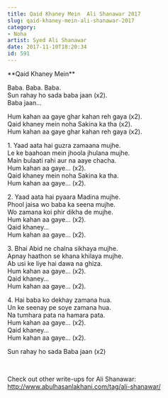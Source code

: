 ```yaml
---
title: Qaid Khaney Mein  Ali Shanawar 2017
slug: qaid-khaney-mein-ali-shanawar-2017
category: 
- Noha
artist: Syed Ali Shanawar
date: 2017-11-10T18:20:34
id: 591
---
```


<p>**Qaid Khaney Mein**</p>
<p>Baba. Baba. Baba.<br />
Sun rahay ho sada baba jaan (x2).<br />
Baba jaan…</p>
<p>Hum kahan aa gaye ghar kahan reh gaya (x2).<br />
Qaid khaney mein noha Sakina ka tha (x2).<br />
Hum kahan aa gaye ghar kahan reh gaya (x2).</p>
<p>1. Yaad aata hai guzra zamaana mujhe.<br />
Le ke baahoan mein jhoola jhulana mujhe.<br />
Main bulaati rahi aur na aaye chacha.<br />
Hum kahan aa gaye… (x2).<br />
Qaid khaney mein noha Sakina ka tha.<br />
Hum kahan aa gaye… (x2).</p>
<p>2. Yaad aata hai pyaara Madina mujhe.<br />
Phool jaisa wo baba ka seena mujhe.<br />
Wo zamana koi phir dikha de mujhe.<br />
Hum kahan aa gaye… (x2).<br />
Qaid khaney…<br />
Hum kahan aa gaye… (x2).</p>
<p>3. Bhai Abid ne chalna sikhaya mujhe.<br />
Apnay haathon se khana khilaya mujhe.<br />
Ab usi ke liye hai dawa na ghiza.<br />
Hum kahan aa gaye… (x2).<br />
Qaid khaney…<br />
Hum kahan aa gaye… (x2).</p>
<p>4. Hai baba ko dekhay zamana hua.<br />
Un ke seenay pe soye zamana hua.<br />
Na tumhara pata na hamara pata.<br />
Hum kahan aa gaye… (x2).<br />
Qaid khaney…<br />
Hum kahan aa gaye… (x2).</p>
<p>Sun rahay ho sada Baba jaan (x2)</p>
<p> </p>
<p>Check out other write-ups for Ali Shanawar:<br />
<a href="http://www.abulhasanlakhani.com/tag/ali-shanawar/">http://www.abulhasanlakhani.com/tag/ali-shanawar/</a></p>